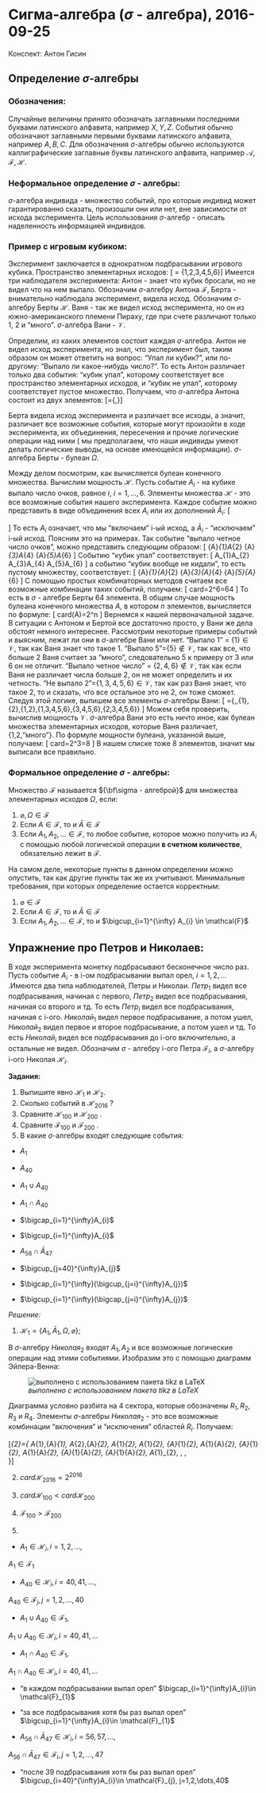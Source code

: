 # Сигма-алгебра ($\sigma$ - алгебра), 2016-09-25

Конспект: Антон Гисин

## Определение $\sigma$-алгебры

### Обозначения:
Случайные величины принято обозначать заглавными последними буквами латинского алфавита,
например $X, Y, Z$. События обычно обозначают заглавными первыми буквами латинского алфавита,
например $A,B,C$. Для обозначения $\sigma$-алгебры обычно используются каллиграфические заглавные буквы латинского алфавита, например $\mathcal{A,F,H}$.

### Неформальное определение $\sigma$ - алгебры:
$\sigma$-алгебра индивида - множество событий, про которые индивид может гарантированно сказать, произошли они или нет, вне зависимости от исхода эксперимента.
Цель использования $\sigma$-алгебр - описать наделенность информацией индивидов.

### Пример с игровым кубиком:
Эксперимент заключается в однократном подбрасывании игрового кубика. Пространство элементарных исходов:
\[ \Omega = \{1,2,3,4,5,6\}\]
Имеется три наблюдателя эксперимента:
Антон - знает что кубик бросали, но не видел что на нем выпало.
Обозначим $\sigma$-алгебру Антона $\mathcal{F}$,
Берта - внимательно наблюдала эксперимент, видела исход. 
Обозначим $\sigma$-алгебру Берты $\mathcal{H}$.
Ваня - так же видел исход эксперимента, но он из южно-американского племени Пираху, где при счете различают только 1, 2 и "много".
$\sigma$-алгебра Вани - $\mathcal{V}$.

Определим, из каких элементов состоит каждая $\sigma$-алгебра.
Антон не видел исход эксперимента, но знал, что эксперимент был, таким образом он может ответить на вопрос: "Упал ли кубик?", или по-другому: "Выпало ли какое-нибудь число?". То есть Антон различает только два события: "кубик упал", которому соответствует все пространство элементарных исходов, и "кубик не упал", которому соответствует пустое множество. Получаем, что $\sigma$-алгебра Антона состоит из двух элементов:
\[\mathcal{F}=\{\varnothing,\Omega \}\]

Берта видела исход эксперимента и различает все исходы, а значит, различает все возможные события, которые могут произойти в ходе эксперимента, их объединения, пересечения и прочие логические операции над ними ( мы предполагаем, что наши индивиды умеют делать логические выводы, на основе имеющейся информации). 
$\sigma$-алгебра Берты - булеан $\Omega$.

Между делом посмотрим, как вычисляется булеан конечного множества. Вычислим мощность $\mathcal{H}$.
Пусть событие $A_{i}$ - на кубике выпало число очков, равное $i$, $i=1,\dots,6$.
Элементы множества $\mathcal{H}$ - это все возможные события нашего эксперимента. Каждое событие можно представить в виде объединения всех $A_{i}$ или их дополнений $\bar{A}_{i}$:
\[
\begin{bmatrix}
A_{1} \\
\bar{A}_{1}
\end{bmatrix}
\cup
\begin{bmatrix}
A_{2} \\
\bar{A}_{2}
\end{bmatrix}
\cup
\begin{bmatrix}
A_{3} \\
\bar{A}_{3}
\end{bmatrix}
\cup
\begin{bmatrix}
A_{4} \\
\bar{A}_{4}
\end{bmatrix}
\cup
\begin{bmatrix}
A_{5} \\
\bar{A}_{5}
\end{bmatrix}
\cup
\begin{bmatrix}
A_{6} \\
\bar{A}_{6}
\end{bmatrix}
\]
То есть $A_{i}$ означает, что мы "включаем" i-ый исход, а $\bar{A}_{i}$ - "исключаем" i-ый исход. Поясним это на примерах. Так событие "выпало четное число очков", можно представить следующим образом:
\[
\bar{A}_{1}\cup A_{2}
\cup \bar{A}_{3}\cup A_{4}
\cup \bar{A}_{5}\cup A_{6}
\]
Событию "кубик упал" соответствует:
\[
A_{1}\cup A_{2}
\cup A_{3}\cup A_{4}
\cup A_{5}\cup A_{6}
\]
а событию "кубик вообще не кидали", то есть пустому множеству, соответствует:
\[
\bar{A}_{1}\cup \bar{A}_{2}
\cup \bar{A}_{3}\cup \bar{A}_{4}
\cup \bar{A}_{5}\cup \bar{A}_{6}
\]
С помощью простых комбинаторных методов считаем все возможные комбинации таких событий, получаем:
\[ card\mathcal{H}=2^6=64 \]
То есть в $\sigma$ - алгебре Берты 64 элемента. В общем случае мощность булеана конечного множества $A$, 
в котором $n$ элементов, вычисляется по формуле:
\[ card\mathcal{P}(A)=2^n \]
Вернемся к нашей первоначальной задаче. В ситуации с Антоном и Бертой все достаточно просто, у Вани же дела обстоят немного интереснее. Рассмотрим некоторые примеры событий и выясним, лежат ли они в $\sigma$-алгебре Вани или нет.
"Выпало 1" = $\{1\}\in\mathcal{V}$, так как Ваня знает что такое 1.
"Выпало 5"=$\{5\}\notin\mathcal{V}$, так как все, что больше 2 Ваня считает за "много", следовательно 5 к примеру от 3 или 6 он не отличит.
"Выпало четное число" = $\{2,4,6\}\notin\mathcal{V}$, так как если Ваня не различает числа больше 2, он не может определить и их четность.
"Не выпало 2"=$\{1,3,4,5,6\}\in\mathcal{V}$, так как раз Ваня знает, что такое 2, то и сказать, что все остальное это не 2, он тоже сможет.
Следуя этой логике, выпишем все элементы $\sigma$-алгебры Вани:
\[ \mathcal{V}=\{\varnothing,\Omega,\{1\},\{2\},\{1,2\},\{1,3,4,5,6\},\{3,4,5,6\},\{2,3,4,5,6\}\} \]
Можем себя проверить, вычислив мощность $\mathcal{V}$. $\sigma$-алгебра Вани это есть ничто иное, как булеан множества элементарных исходов, которые Ваня различает, \{1,2,"много"\}. По формуле мощности булеана, указанной выше, получаем:
\[ card\mathcal{H}=2^3=8 \]
В нашем списке тоже 8 элементов, значит мы выписали все правильно.

### Формальное определение $\sigma$ - алгебры:
Множество $\mathcal{F}$ называется ${\bf\sigma - алгеброй}$ для множества элементарных исходов $\Omega$, если:

1) $\varnothing,\Omega \in \mathcal{F}$
2) Если $A \in \mathcal{F}$, то и $\bar{A} \in \mathcal{F}$
3) Если $A_{1}, A_{2},\dots \in \mathcal{F}$, то любое событие, которое можно получить из $A_{i}$ с помощью любой логической операции **в счетном количестве**, обязательно лежит в $\mathcal{F}$.

На самом деле, некоторые пункты в данном определении можно опустить, так как другие пункты так же их учитывают.
Минимальные требования, при которых определение остается корректным:

1) $\varnothing \in \mathcal{F}$
2) Если $A \in \mathcal{F}$, то и $\bar{A} \in \mathcal{F}$
3) Если $A_{1}, A_{2},\dots \in \mathcal{F}$, то и
$\bigcup_{i=1}^{\infty} A_{i} \in \mathcal{F}$

## Упражнение про Петров и Николаев:

В ходе эксперимента монетку подбрасывают бесконечное число раз.
Пусть событие $A_{i}$ - в i-ом подбрасывании выпал орел, $i=1,2,\dots$ .Имеются два типа наблюдателей, Петры и Николаи. 
$Петр_{1}$ видел все подбрасывания, начиная с первого, $Петр_{2}$ видел все подбрасывания, начиная со второго и тд. То есть $Петр_{i}$ видел все подбрасывания, начиная с i-ого. 
$Николай_{1}$ видел первое подбрасывание, а потом ушел, $Николай_{2}$ видел первое и второе подбрасывание, а потом ушел и тд. То есть $Николай_{i}$ видел все подбрасывания до i-ого включительно, а остальные не видел.
Обозначим $\sigma$ - алгебру i-ого Петра $\mathcal{F}_{i}$, а $\sigma$-алгебру i-ого Николая $\mathcal{H}_{i}$.

**Задания:**

1) Выпишите явно $\mathcal{H}_{1}$ и $\mathcal{H}_{2}$.
2) Сколько событий в $\mathcal{H}_{2016}$ ?
3) Сравните $\mathcal{H}_{100}$ и $\mathcal{H}_{200}$ .
4) Сравните $\mathcal{F}_{100}$ и $\mathcal{F}_{200}$ .
5) В какие $\sigma$-алгебры входят следующие события:
+ $A_{1}$
+ $A_{40}$
+ $A_{1} \cup A_{40}$
+ $A_{1} \cap A_{40}$

+ $\bigcap_{i=1}^{\infty}A_{i}$

+ $\bigcup_{i=1}^{\infty}A_{i}$

+ $A_{56}\cap \bar{A}_{47}$

+ $\bigcup_{j=40}^{\infty}A_{j}$

+ $\bigcap_{i=1}^{\infty}(\bigcup_{j=i}^{\infty}A_{j})$

+ $\bigcup_{i=1}^{\infty}(\bigcap_{j=i}^{\infty}A_{j})$

*Решение:*

1) $\mathcal{H}_{1}=\{A_{1},\bar{A}_{1},\Omega,\varnothing\}$;

В $\sigma$-алгебру $Николая_{2}$ входят $A_{1},{A}_{2}$ и все возможные логические операции над этими событиями.
Изобразим  это с помощью диаграмм Эйлера-Венна:

![*выполнено с использованием пакета tikz в LaTeX*](images/VennDiagramPar.PNG)

Диаграмма условно разбита на 4 сектора, которые обозначены $R_{1},R_{2},R_{3}$ и $R_{4}$. Элементы $\sigma$-алгебры $Николая_{2}$ - это все возможные комбинации "включения" и "исключения" областей $R_{i}$. Получаем:

\[\mathcal{H}_{2}=\{
A_{1},\bar{A}_{1},
A_{2},\bar{A}_{2},
A_{1}\cup{A}_{2},
A_{1}\cap{A}_{2},
\bar{A}_{1}\cup{A}_{2},
A_{1}\cup \bar{A}_{2},
\bar{A}_{1}\cap{A}_{2},
A_{1}\cap \bar{A}_{2},
\bar{A}_{1}\cup \bar{A}_{2},
\bar{A}_{1}\cap \bar{A}_{2},
A_{1}\Delta{A}_{2},
\overline{A_{1}\Delta{A}_{2}},
\Omega,\varnothing\
\}\]

2) $card\mathcal{H}_{2016}=2^{2016}$

3) $card\mathcal{H}_{100}<card\mathcal{H}_{200}$

4) $\mathcal{F}_{100}>\mathcal{F}_{200}$
5) 
+ $A_{1}\in \mathcal{H}_{i}, i=1,2,\dots$, 

$A_{1}\in \mathcal{F}_{1}$

+ $A_{40} \in \mathcal{H}_{i}, i=40,41,\dots$, 

$A_{40} \in \mathcal{F}_{j}, j=1,2,\dots,40$

+ $A_{1} \cup A_{40}\in \mathcal{F}_{1}$, 

$A_{1} \cup A_{40}\in \mathcal{H}_{i}, i=40,41,\dots$

+ $A_{1} \cap A_{40}\in \mathcal{F}_{1}$, 

$A_{1} \cap A_{40}\in \mathcal{H}_{i}, i=40,41,\dots$

+ "в каждом подбрасывании выпал орел" $\bigcap_{i=1}^{\infty}A_{i}\in \mathcal{F}_{1}$

+ "за все подбрасывания хотя бы раз выпал орел" $\bigcup_{i=1}^{\infty}A_{i}\in \mathcal{F}_{1}$

+ $A_{56}\cap \bar{A}_{47}\in \mathcal{H}_{i}, i=56,57,\dots$,

$A_{56}\cap \bar{A}_{47}\in \mathcal{F}_{i}, j=1,2,\dots,47$

+ "после 39 подбрасывания хотя бы раз выпал орел" $\bigcup_{i=40}^{\infty}A_{i}\in \mathcal{F}_{j}, j=1,2,\dots,40$


